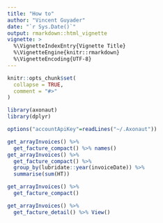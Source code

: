 ```yaml
---
title: "How to"
author: "Vincent Guyader"
date: "`r Sys.Date()`"
output: rmarkdown::html_vignette
vignette: >
  %\VignetteIndexEntry{Vignette Title}
  %\VignetteEngine{knitr::rmarkdown}
  %\VignetteEncoding{UTF-8}
---
```


```r
knitr::opts_chunk$set(
  collapse = TRUE,
  comment = "#>"
)
```


```r
library(axonaut)
library(dplyr)

options("accountApiKey"=readLines("~/.Axonaut"))
```



```r
get_arrayInvoices() %>% 
  get_facture_compact() %>% names()
get_arrayInvoices() %>% 
  get_facture_compact() %>% 
  group_by(lubridate::year(invoiceDate)) %>% 
  summarise(sum(HT))

```

```r
get_arrayInvoices() %>% 
  get_facture_compact()  
```


```r
get_arrayInvoices() %>% 
  get_facture_detail() %>% View()
```
